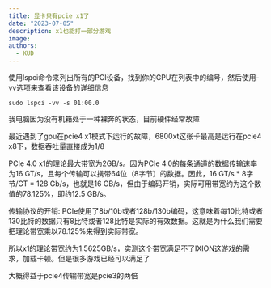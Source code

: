 ```yaml
---
title: 显卡只有pcie x1了
date: "2023-07-05"
description: x1也能打一部分游戏 
image: 
authors:
  - KUD
---
```


使用lspci命令来列出所有的PCI设备，找到你的GPU在列表中的编号，然后使用-vv选项来查看该设备的详细信息

```shell
sudo lspci -vv -s 01:00.0
```

我电脑因为没有机箱处于一种裸奔的状态，目前硬件经常故障

最近遇到了gpu在pcie4 x1模式下运行的故障，6800xt这张卡最高是运行在pcie4 x8下，数据吞吐量直接成为1/8

PCIe 4.0 x1的理论最大带宽为2GB/s。因为PCIe 4.0的每条通道的数据传输速率为16 GT/s，且每个传输可以携带64位（8字节）的数据。因此，16 GT/s * 8字节/GT = 128 Gb/s，也就是16 GB/s，但由于编码开销，实际可用带宽约为这个数值的78.125%，即约12.5 GB/s。

传输协议的开销: PCIe使用了8b/10b或者128b/130b编码，这意味着每10比特或者130比特的数据只有8比特或者128比特是实际的有效数据。这就是为什么我们需要把理论带宽乘以78.125%来得到实际带宽。

所以x1的理论带宽约为1.5625GB/s，实测这个带宽满足不了IXION这游戏的需求，加载卡顿。但是很多游戏已经可以满足了

大概得益于pcie4传输带宽是pcie3的两倍